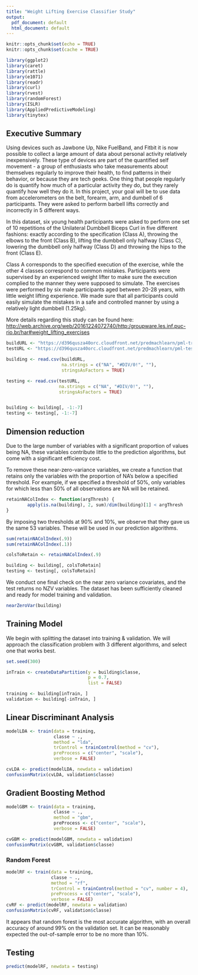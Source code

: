 ```yaml
---
title: "Weight Lifting Exercise Classifier Study"
output:
  pdf_document: default
  html_document: default
---
```


```r
knitr::opts_chunk$set(echo = TRUE)
knitr::opts_chunk$set(cache = TRUE)

library(ggplot2)
library(caret)
library(rattle)
library(e1071)
library(readr)
library(curl)
library(rvest)
library(randomForest)
library(ISLR)
library(AppliedPredictiveModeling)
library(tinytex)


```

## Executive Summary

Using devices such as Jawbone Up, Nike FuelBand, and Fitbit it is now possible to collect a large amount of data about personal activity relatively inexpensively. These type of devices are part of the quantified self movement - a group of enthusiasts who take measurements about themselves regularly to improve their health, to find patterns in their behavior, or because they are tech geeks. One thing that people regularly do is quantify how much of a particular activity they do, but they rarely quantify how well they do it. In this project, your goal will be to use data from accelerometers on the belt, forearm, arm, and dumbell of 6 participants. They were asked to perform barbell lifts correctly and incorrectly in 5 different ways.

In this dataset, six young health participants were asked to perform one set of 10 repetitions of the Unilateral Dumbbell Biceps Curl in five different fashions: exactly according to the specification (Class A), throwing the elbows to the front (Class B), lifting the dumbbell only halfway (Class C), lowering the dumbbell only halfway (Class D) and throwing the hips to the front (Class E).

Class A corresponds to the specified execution of the exercise, while the other 4 classes correspond to common mistakes. Participants were supervised by an experienced weight lifter to make sure the execution complied to the manner they were supposed to simulate. The exercises were performed by six male participants aged between 20-28 years, with little weight lifting experience. We made sure that all participants could easily simulate the mistakes in a safe and controlled manner by using a relatively light dumbbell (1.25kg).

More details regarding this study can be found here: <http://web.archive.org/web/20161224072740/http:/groupware.les.inf.puc-rio.br/har#weight_lifting_exercises>




```r

buildURL <- "https://d396qusza40orc.cloudfront.net/predmachlearn/pml-training.csv"
testURL <- "https://d396qusza40orc.cloudfront.net/predmachlearn/pml-testing.csv"

building <- read.csv(buildURL,
                     na.strings = c("NA", "#DIV/0!", ""),
                     stringsAsFactors = TRUE)

testing <- read.csv(testURL,
                    na.strings = c("NA", "#DIV/0!", ""),
                    stringsAsFactors = TRUE)


building <- building[, -1:-7]
testing <- testing[, -1:-7]

```

## Dimension reduction

Due to the large number of variables with a significant proportion of values being NA, these variables contribute little to the prediction algorithms, but come with a significant efficiency cost.

To remove these near-zero-variance variables, we create a function that retains only the variables with the proportion of NA's below a specified threshold. For example, if we specified a threshold of 50%, only variables for which less than 50% of all observations are NA will be retained.

```r
retainNAColIndex <- function(argThresh) {
        apply(is.na(building), 2, sum)/dim(building)[1] < argThresh
}
```


By imposing two thresholds at 90% and 10%, we observe that they gave us the same 53 variables. These will be used in our prediction algorithms.

```r
sum(retainNAColIndex(.9))
sum(retainNAColIndex(.1))

colsToRetain <- retainNAColIndex(.9)

building <- building[, colsToRetain]
testing <- testing[, colsToRetain]
```

We conduct one final check on the near zero variance covariates, and the test returns no NZV variables. The dataset has been sufficiently cleaned and ready for model training and validation.


```r
nearZeroVar(building)
```


## Training Model

We begin with splitting the dataset into training & validation. We will approach the classification problem with 3 different algorithms, and select one that works best.


```r
set.seed(300)

inTrain <- createDataPartition(y = building$classe,
                               p = 0.7,
                               list = FALSE)

training <- building[inTrain, ]
validation <- building[-inTrain, ]
```



## Linear Discriminant Analysis

```r
modelLDA <- train(data = training,
                  classe ~ .,
                  method = "lda",
                  trControl = trainControl(method = "cv"),
                  preProcess = c("center", "scale"),
                  verbose = FALSE)

cvLDA <- predict(modelLDA, newdata = validation)
confusionMatrix(cvLDA, validation$classe)
```

## Gradient Boosting Method

```r
modelGBM <- train(data = training,
                  classe ~ .,
                  method = "gbm",
                  preProcess <- c("center", "scale"),
                  verbose = FALSE)

cvGBM <- predict(modelGBM, newdata = validation)
confusionMatrix(cvGBM, validation$classe)

```


### Random Forest

```r
modelRF <- train(data = training,
                 classe ~ .,
                 method = "rf",
                 trControl = trainControl(method = "cv", number = 4),
                 preProcess = c("center", "scale"),
                 verbose = FALSE)
cvRF <- predict(modelRF, newdata = validation)
confusionMatrix(cvRF, validation$classe)
```

It appears that random forest is the most accurate algorithm, with an overall accuracy of around 99% on the validation set. It can be reasonably expected the out-of-sample error to be no more than 10%.

## Testing
```r
predict(modelRF, newdata = testing)
```


